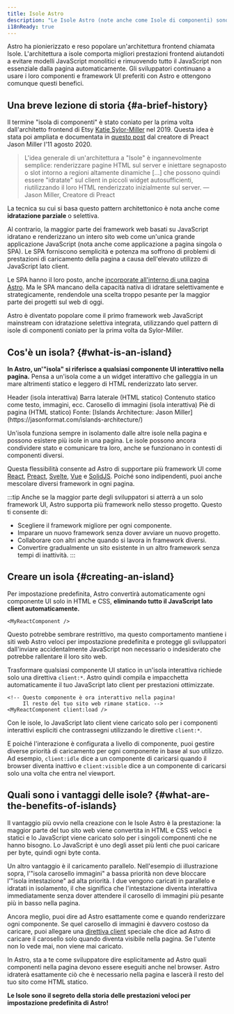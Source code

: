 ```yaml
---
title: Isole Astro
description: "Le Isole Astro (note anche come Isole di componenti) sono un pattern di architettura web pionierizzato da Astro. L’“architettura a isole” è stata coniata per la prima volta dall'architetto frontend di Etsy Katie Sylor-Miller nel 2019 e ampliata dal creatore di Preact Jason Miller."
i18nReady: true
---
```



Astro ha pionierizzato e reso popolare un'architettura frontend chiamata Isole. L'architettura a isole comporta migliori prestazioni frontend aiutandoti a evitare modelli JavaScript monolitici e rimuovendo tutto il JavaScript non essenziale dalla pagina automaticamente. Gli sviluppatori continuano a usare i loro componenti e framework UI preferiti con Astro e ottengono comunque questi benefici.

## Una breve lezione di storia \{#a-brief-history\}

Il termine "isola di componenti" è stato coniato per la prima volta dall'architetto frontend di Etsy [Katie Sylor-Miller](https://twitter.com/ksylor) nel 2019. Questa idea è stata poi ampliata e documentata in [questo post](https://jasonformat.com/islands-architecture/) dal creatore di Preact Jason Miller l'11 agosto 2020.

> L'idea generale di un'architettura a "Isole" è ingannevolmente semplice: renderizzare pagine HTML sul server e iniettare segnaposto o slot intorno a regioni altamente dinamiche [...] che possono quindi essere "idratate" sul client in piccoli widget autosufficienti, riutilizzando il loro HTML renderizzato inizialmente sul server.
> — Jason Miller, Creatore di Preact

La tecnica su cui si basa questo pattern architettonico è nota anche come **idratazione parziale** o selettiva.

Al contrario, la maggior parte dei framework web basati su JavaScript idratano e renderizzano un intero sito web come un'unica grande applicazione JavaScript (nota anche come applicazione a pagina singola o SPA). Le SPA forniscono semplicità e potenza ma soffrono di problemi di prestazioni di caricamento della pagina a causa dell'elevato utilizzo di JavaScript lato client.

Le SPA hanno il loro posto, anche [incorporate all'interno di una pagina Astro](/it/guides/migrate-to-astro/from-create-react-app/). Ma le SPA mancano della capacità nativa di idratare selettivamente e strategicamente, rendendole una scelta troppo pesante per la maggior parte dei progetti sul web di oggi.

Astro è diventato popolare come il primo framework web JavaScript mainstream con idratazione selettiva integrata, utilizzando quel pattern di isole di componenti coniato per la prima volta da Sylor-Miller. 

## Cos'è un isola? \{#what-is-an-island\}

**In Astro, un'"isola" si riferisce a qualsiasi componente UI interattivo nella pagina.** Pensa a un'isola come a un widget interattivo che galleggia in un mare altrimenti statico e leggero di HTML renderizzato lato server. 

<IslandsDiagram>
  <Fragment slot="headerApp">Header (isola interattiva)</Fragment>
  <Fragment slot="sidebarApp">Barra laterale (HTML statico)</Fragment>
  <Fragment slot="main">
    Contenuto statico come testo, immagini, ecc.
  </Fragment>
  <Fragment slot="carouselApp">Carosello di immagini (isola interattiva)</Fragment>
  <Fragment slot="footer">Piè di pagina (HTML statico)</Fragment>
  <Fragment slot="source">Fonte: [Islands Architecture: Jason Miller](https://jasonformat.com/islands-architecture/)</Fragment>
</IslandsDiagram>

Un'isola funziona sempre in isolamento dalle altre isole nella pagina e possono esistere più isole in una pagina. Le isole possono ancora condividere stato e comunicare tra loro, anche se funzionano in contesti di componenti diversi. 

Questa flessibilità consente ad Astro di supportare più framework UI come [React](https://react.dev/), [Preact](https://preactjs.com/), [Svelte](https://svelte.dev/), [Vue](https://vuejs.org/) e [SolidJS](https://www.solidjs.com/). Poiché sono indipendenti, puoi anche mescolare diversi framework in ogni pagina. 

:::tip
Anche se la maggior parte degli sviluppatori si atterrà a un solo framework UI, Astro supporta più framework nello stesso progetto. Questo ti consente di:

- Scegliere il framework migliore per ogni componente.  
- Imparare un nuovo framework senza dover avviare un nuovo progetto.
- Collaborare con altri anche quando si lavora in framework diversi.  
- Convertire gradualmente un sito esistente in un altro framework senza tempi di inattività.
:::

## Creare un isola \{#creating-an-island\}

Per impostazione predefinita, Astro convertirà automaticamente ogni componente UI solo in HTML e CSS, **eliminando tutto il JavaScript lato client automaticamente.**


```astro title="src/pages/index.astro"
<MyReactComponent />
```

Questo potrebbe sembrare restrittivo, ma questo comportamento mantiene i siti web Astro veloci per impostazione predefinita e protegge gli sviluppatori dall'inviare accidentalmente JavaScript non necessario o indesiderato che potrebbe rallentare il loro sito web. 

Trasformare qualsiasi componente UI statico in un'isola interattiva richiede solo una direttiva `client:*`. Astro quindi compila e impacchetta automaticamente il tuo JavaScript lato client per prestazioni ottimizzate.

```astro title="src/pages/index.astro" ins="client:load"
<!-- Questo componente è ora interattivo nella pagina!
     Il resto del tuo sito web rimane statico. -->
<MyReactComponent client:load />
```

Con le isole, lo JavaScript lato client viene caricato solo per i componenti interattivi espliciti che contrassegni utilizzando le direttive `client:*`.

E poiché l'interazione è configurata a livello di componente, puoi gestire diverse priorità di caricamento per ogni componente in base al suo utilizzo. Ad esempio, `client:idle` dice a un componente di caricarsi quando il browser diventa inattivo e `client:visible` dice a un componente di caricarsi solo una volta che entra nel viewport.

## Quali sono i vantaggi delle isole? \{#what-are-the-benefits-of-islands\}

Il vantaggio più ovvio nella creazione con le Isole Astro è la prestazione: la maggior parte del tuo sito web viene convertita in HTML e CSS veloci e statici e lo JavaScript viene caricato solo per i singoli componenti che ne hanno bisogno. Lo JavaScript è uno degli asset più lenti che puoi caricare per byte, quindi ogni byte conta.  

Un altro vantaggio è il caricamento parallelo. Nell'esempio di illustrazione sopra, l'"isola carosello immagini" a bassa priorità non deve bloccare l'"isola intestazione" ad alta priorità. I due vengono caricati in parallelo e idratati in isolamento, il che significa che l'intestazione diventa interattiva immediatamente senza dover attendere il carosello di immagini più pesante più in basso nella pagina.  

Ancora meglio, puoi dire ad Astro esattamente come e quando renderizzare ogni componente. Se quel carosello di immagini è davvero costoso da caricare, puoi allegare una [direttiva client](/it/reference/directives-reference/#client-directives) speciale che dice ad Astro di caricare il carosello solo quando diventa visibile nella pagina. Se l'utente non lo vede mai, non viene mai caricato.

In Astro, sta a te come sviluppatore dire esplicitamente ad Astro quali componenti nella pagina devono essere eseguiti anche nel browser. Astro idraterà esattamente ciò che è necessario nella pagina e lascerà il resto del tuo sito come HTML statico.

**Le Isole sono il segreto della storia delle prestazioni veloci per impostazione predefinita di Astro!**
